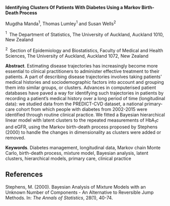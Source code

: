 <span>**Identifying Clusters Of Patients With Diabetes Using a Markov
Birth-Death Process**</span>

Mugdha Manda$^1$, Thomas Lumley$^1$ and Susan Wells$^2$

$^1 \;$ The Department of Statistics, The University of Auckland,
Auckland 1010, New Zealand

$^2 \;$ Section of Epidemiology and Biostatistics, Faculty of Medical
and Health Sciences, The University of Auckland, Auckland 1072, New
Zealand

<span>**Abstract**</span>. Estimating disease trajectories has
increasingly become more essential to clinical practitioners to
administer effective treatment to their patients. A part of describing
disease trajectories involves taking patients’ medical histories and
sociodemographic factors into account and grouping them into similar
groups, or clusters. Advances in computerised patient databases have
paved a way for identifying such trajectories in patients by recording a
patient’s medical history over a long period of time (longitudinal
data): we studied data from the PREDICT-CVD dataset, a national
primary-care cohort from which people with diabetes from 2002-2015 were
identified through routine clinical practice. We fitted a Bayesian
hierarchical linear model with latent clusters to the repeated
measurements of HbA$_1c$ and eGFR, using the Markov birth-death process
proposed by Stephens (2000) to handle the changes in dimensionality as
clusters were added or removed.

<span>**Keywords**</span>. Diabetes management, longitudinal data,
Markov chain Monte Carlo, birth-death process, mixture model, Bayesian
analysis, latent clusters, hierarchical models, primary care, clinical
practice

References {#references .unnumbered}
----------

Stephens, M. (2000). Bayesian Analysis of Mixture Models with an Unknown
Number of Components - An Alternative to Reversible Jump Methods. In:
*The Annals of Statistics*, 28(1), 40-74.
